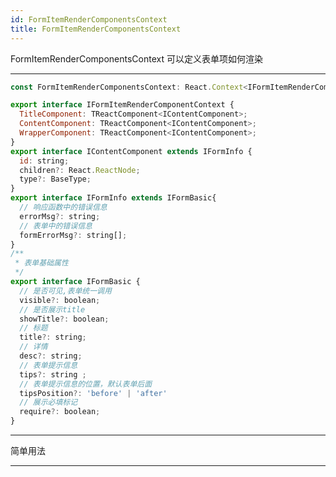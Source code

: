 ```yaml
---
id: FormItemRenderComponentsContext
title: FormItemRenderComponentsContext
---
```


FormItemRenderComponentsContext 可以定义表单项如何渲染

---

```jsx
const FormItemRenderComponentsContext: React.Context<IFormItemRenderComponentContext>

export interface IFormItemRenderComponentContext {
  TitleComponent: TReactComponent<IContentComponent>;
  ContentComponent: TReactComponent<IContentComponent>;
  WrapperComponent: TReactComponent<IContentComponent>;
}
export interface IContentComponent extends IFormInfo {
  id: string;
  children?: React.ReactNode;
  type?: BaseType;
}
export interface IFormInfo extends IFormBasic{
  // 响应函数中的错误信息
  errorMsg?: string;
  // 表单中的错误信息
  formErrorMsg?: string[];
}
/**
 * 表单基础属性
 */
export interface IFormBasic {
  // 是否可见,表单统一调用
  visible?: boolean;
  // 是否展示title
  showTitle?: boolean;
  // 标题
  title?: string;
  // 详情
  desc?: string;
  // 表单提示信息
  tips?: string ;
  // 表单提示信息的位置，默认表单后面
  tipsPosition?: 'before' | 'after'
  // 展示必填标记
  require?: boolean;
}
```

---

简单用法


<ExampleCustomizer
  code={FormItemRenderCompnentsSource}
  example={FormItemRenderCompnents}
/>

---
